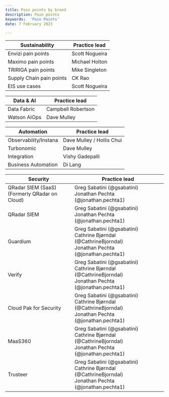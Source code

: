 ```yaml
---
title: Pain points by brand
description: Pain points
keywords:  'Pain Points'
date: 7 February 2023

---
```



<Row>

<Column colMd={8} colLg={8}>

| Sustainability | Practice lead |
| ------------ | ----------- |
| <Link to='https://pages.github.ibm.com/csm-playbook/playbook/common/ai-apps/csm-ai-envizi#what-are-the-major-envizi-use-cases' target='_blank' rel='noreferrer noopener'> Envizi pain points</Link> | Scott Nogueira |
| <Link to='https://pages.github.ibm.com/csm-playbook/playbook/common/ai-apps/csm-ai-maximo#what-are-the-pain-points-that-the-maximo-application-suite-addresses' target='_blank' rel='noreferrer noopener'> Maximo pain points</Link> | Michael Holton |
| <Link to='https://pages.github.ibm.com/csm-playbook/playbook/common/ai-apps/csm-ai-tririga#what-pain-points-does-tririga-address' target='_blank' rel='noreferrer noopener'> TRIRIGA pain points</Link> | Mike Singleton |
| <Link to='https://pages.github.ibm.com/csm-playbook/playbook/common/ai-apps/csm-ai-supply-chain/#what-are-the-pain-points-that-the-supply-chain-products-addresses' target='_blank' rel='noreferrer noopener'> Supply Chain pain points</Link> | CK Rao |
| <Link to='https://pages.github.ibm.com/csm-playbook/playbook/common/ai-apps/csm-ai-weather-center#use-cases' target='_blank' rel='noreferrer noopener'> EIS use cases</Link> | Scott Nogueira |

| Data & AI | Practice lead |
| ------------ | ----------- |
| <Link to='https://pages.github.ibm.com/csm-playbook/playbook/common/data-ai/csm-data-ai-cloud-pak-for-data#what-are-the-pain-points-that-cloud-pak-for-data-(cp4d)-addresses' target='_blank' rel='noreferrer noopener'> Data Fabric</Link> | Campbell Robertson |
| <Link to='https://pages.github.ibm.com/csm-playbook/playbook/common/automation/csm-automation-watson-ai-ops#what-are-the-pain-points-that-cloud-pak-for-watson-aiops-addresses' target='_blank' rel='noreferrer noopener'> Watson AIOps</Link> | Dave Mulley |


| Automation | Practice lead |
| ------------ | ----------- |
| <Link to='https://pages.github.ibm.com/csm-playbook/playbook/common/automation/csm-automation-instana#what-are-the-pain-points-that-instana-addresses' target='_blank' rel='noreferrer noopener'> Observability/Instana</Link> | Dave Mulley / Hollis Chui |
| <Link to='https://pages.github.ibm.com/csm-playbook/playbook/common/automation/csm-automation-turbonomic#what-are-the-pain-points-that-turbonomic-arm-addresses' target='_blank' rel='noreferrer noopener'> Turbonomic</Link> | Dave Mulley |
| <Link to='https://pages.github.ibm.com/csm-playbook/playbook/common/automation/csm-automation-cloud-pak-for-integration#what-are-the-pain-points-that-ibm-cloud-pak-for-integration-addresses' target='_blank' rel='noreferrer noopener'> Integration </Link> | Vishy Gadepalli |
| <Link to='https://pages.github.ibm.com/csm-playbook/playbook/common/automation/csm-automation-cloud-pak-for-automation/#what-are-the-pain-points-that-ibm-cloud-pak-for-business-automation-covers' target='_blank' rel='noreferrer noopener'> Business Automation</Link> | Di Lang |

| Security | Practice lead |
| ------------ | ----------- |
| <Link to='https://pages.github.ibm.com/csm-playbook/playbook/common/security/csm-security-qroc/#what-are-the-pain-points-that-qradar-on-cloud-addresses' target='_blank' rel='noreferrer noopener'> QRadar SIEM (SaaS)</Link><br />(Formerly QRadar on Cloud) | Greg Sabatini (@gsabatini) <br />Jonathan Pechta (@jonathan.pechta1) |
| <Link to='https://pages.github.ibm.com/csm-playbook/playbook/common/security/csm-security-qradar/#what-are-the-pain-points-qradar-address' target='_blank' rel='noreferrer noopener'> QRadar SIEM</Link> | Greg Sabatini (@gsabatini) <br />Jonathan Pechta (@jonathan.pechta1) |
| <Link to='https://pages.github.ibm.com/csm-playbook/playbook/common/security/csm-security-guardium/#what-are-the-pain-points-that-guardium-addresses' target='_blank' rel='noreferrer noopener'> Guardium</Link> | Greg Sabatini (@gsabatini) <br />Cathrine Bjørndal (@CathrineBjorndal) <br />Jonathan Pechta (@jonathan.pechta1) |
| <Link to='https://pages.github.ibm.com/csm-playbook/playbook/common/security/csm-security-verify/#what-are-the-pain-points-verify-addresses' target='_blank' rel='noreferrer noopener'> Verify</Link> | Greg Sabatini (@gsabatini) <br />Cathrine Bjørndal (@CathrineBjorndal) <br />Jonathan Pechta (@jonathan.pechta1) |
| <Link to='https://pages.github.ibm.com/csm-playbook/playbook/common/security/csm-security-cloud-pak-for-security/#what-are-the-pain-points-that-cloud-pak-for-security-addresses' target='_blank' rel='noreferrer noopener'> Cloud Pak for Security</Link> | Greg Sabatini (@gsabatini) <br /> Cathrine Bjørndal (@CathrineBjorndal) <br />Jonathan Pechta (@jonathan.pechta1) |
| <Link to='https://pages.github.ibm.com/csm-playbook/playbook/common/security/csm-security-maas360/#what-are-the-pain-points-that-maas360-addresses' target='_blank' rel='noreferrer noopener'> MaaS360</Link> | Greg Sabatini (@gsabatini) <br />Cathrine Bjørndal (@CathrineBjorndal) <br />Jonathan Pechta (@jonathan.pechta1) |
| <Link to='https://pages.github.ibm.com/csm-playbook/playbook/common/security/csm-security-trusteer/#what-are-the-pain-points-that-trusteer-addresses' target='_blank' rel='noreferrer noopener'> Trusteer</Link> | Greg Sabatini (@gsabatini) <br />Cathrine Bjørndal (@CathrineBjorndal) <br />Jonathan Pechta (@jonathan.pechta1) |


</Column>

</Row>

